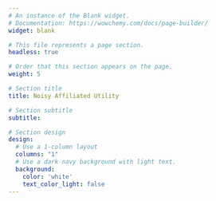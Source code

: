 ---
# An instance of the Blank widget.
# Documentation: https://wowchemy.com/docs/page-builder/
widget: blank

# This file represents a page section.
headless: true

# Order that this section appears on the page.
weight: 5

# Section title
title: Noisy Affiliated Utility

# Section subtitle
subtitle:

# Section design
design:
  # Use a 1-column layout
  columns: "1"
  # Use a dark navy background with light text.
  background:
    color: 'white'
    text_color_light: false
---

